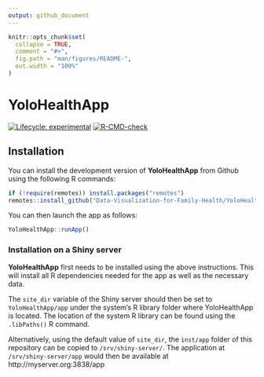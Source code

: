 ```yaml
---
output: github_document
---
```


<!-- README.md is generated from README.Rmd. Please edit that file -->

```r
knitr::opts_chunk$set(
  collapse = TRUE,
  comment = "#>",
  fig.path = "man/figures/README-",
  out.width = "100%"
)
```

# YoloHealthApp

<!-- badges: start -->
[![Lifecycle: experimental](https://img.shields.io/badge/lifecycle-experimental-orange.svg)](https://lifecycle.r-lib.org/articles/stages.html#experimental)
[![R-CMD-check](https://github.com/Data-Visualization-for-Family-Health/App/workflows/R-CMD-check/badge.svg)](https://github.com/Data-Visualization-for-Family-Health/App/actions)
<!-- badges: end -->


## Installation

You can install the development version of **YoloHealthApp** from Github using the following R commands:

``` r
if (!require(remotes)) install.packages("remotes")
remotes::install_github("Data-Visualization-for-Family-Health/YoloHealthApp")
```

You can then launch the app as follows:

``` r
YoloHealthApp::runApp()
```

### Installation on a Shiny server

**YoloHealthApp** first needs to be installed using the above instructions. This will install all R dependencies needed for the app as well as the necessary data.

The `site_dir` variable of the Shiny server should then be set to `YoloHealthApp/app` under the system's R library folder where YoloHealthApp is located. The location of the system R library can be found using the `.libPaths()` R command.

Alternatively, using the default value of `site_dir`, the `inst/app` folder of this repository can be copied to `/srv/shiny-server/`. The application at `/srv/shiny-server/app` would then be available at http://myserver.org:3838/app

